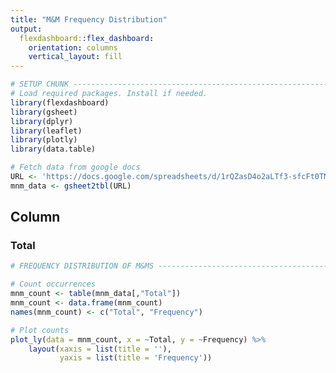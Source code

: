 ```yaml
---
title: "M&M Frequency Distribution"
output: 
  flexdashboard::flex_dashboard:
    orientation: columns
    vertical_layout: fill
---
```


```r
# SETUP CHUNK ------------------------------------------------------------------
# Load required packages. Install if needed.
library(flexdashboard)
library(gsheet)
library(dplyr)
library(leaflet)
library(plotly)
library(data.table)

# Fetch data from google docs
URL <- 'https://docs.google.com/spreadsheets/d/1rQZasD4o2aLTf3-sfcFt0TMiRJudWOR_qW7ZXgw8Jt8/edit?usp=sharing'
mnm_data <- gsheet2tbl(URL)

```

Column
-----------------------------------------------------------------------

### Total 

```r

# FREQUENCY DISTRIBUTION OF M&MS ---------------------------------------------------------------

# Count occurrences
mnm_count <- table(mnm_data[,"Total"])
mnm_count <- data.frame(mnm_count)
names(mnm_count) <- c("Total", "Frequency")

# Plot counts
plot_ly(data = mnm_count, x = ~Total, y = ~Frequency) %>%
    layout(xaxis = list(title = ''),
           yaxis = list(title = 'Frequency'))

```
